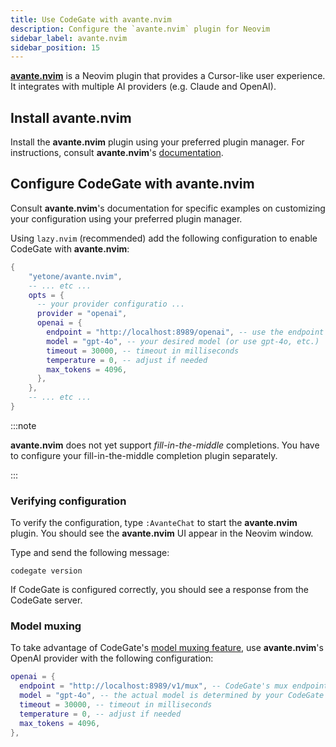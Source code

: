 ```yaml
---
title: Use CodeGate with avante.nvim
description: Configure the `avante.nvim` plugin for Neovim
sidebar_label: avante.nvim
sidebar_position: 15
---
```


**[avante.nvim](https://github.com/yetone/avante.nvim)** is a Neovim plugin that
provides a Cursor-like user experience. It integrates with multiple AI providers
(e.g. Claude and OpenAI).

## Install avante.nvim

Install the **avante.nvim** plugin using your preferred plugin manager. For
instructions, consult **avante.nvim**'s
[documentation](https://github.com/yetone/avante.nvim?tab=readme-ov-file#installation).

## Configure CodeGate with avante.nvim

Consult **avante.nvim**'s documentation for specific examples on customizing
your configuration using your preferred plugin manager.

Using `lazy.nvim` (recommended) add the following configuration to enable
CodeGate with **avante.nvim**:

```lua
{
    "yetone/avante.nvim",
    -- ... etc ...
    opts = {
      -- your provider configuratio ...
      provider = "openai",
      openai = {
        endpoint = "http://localhost:8989/openai", -- use the endpoint matching your LLM provider
        model = "gpt-4o", -- your desired model (or use gpt-4o, etc.)
        timeout = 30000, -- timeout in milliseconds
        temperature = 0, -- adjust if needed
        max_tokens = 4096,
      },
    },
    -- ... etc ...
}
```

:::note

**avante.nvim** does not yet support _fill-in-the-middle_ completions. You have
to configure your fill-in-the-middle completion plugin separately.

:::

### Verifying configuration

To verify the configuration, type `:AvanteChat` to start the **avante.nvim**
plugin. You should see the **avante.nvim** UI appear in the Neovim window.

Type and send the following message:

```
codegate version
```

If CodeGate is configured correctly, you should see a response from the CodeGate
server.

### Model muxing

To take advantage of CodeGate's [model muxing feature](../features/muxing.md),
use **avante.nvim**'s OpenAI provider with the following configuration:

```lua
openai = {
  endpoint = "http://localhost:8989/v1/mux", -- CodeGate's mux endpoint
  model = "gpt-4o", -- the actual model is determined by your CodeGate workspace
  timeout = 30000, -- timeout in milliseconds
  temperature = 0, -- adjust if needed
  max_tokens = 4096,
},
```
